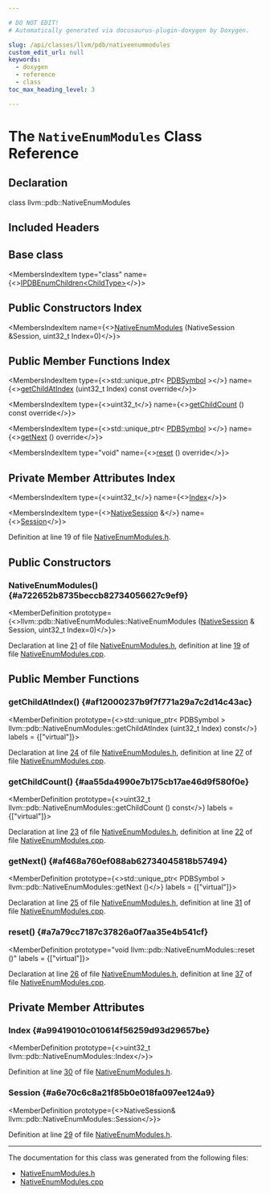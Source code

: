 ```yaml
---

# DO NOT EDIT!
# Automatically generated via docusaurus-plugin-doxygen by Doxygen.

slug: /api/classes/llvm/pdb/nativeenummodules
custom_edit_url: null
keywords:
  - doxygen
  - reference
  - class
toc_max_heading_level: 3

---
```





# The `NativeEnumModules` Class Reference

<DoxygenPage pluginConfig={pluginConfig}>



## Declaration

<CodeBlock>class llvm::pdb::NativeEnumModules</CodeBlock>

## Included Headers

<IncludesList>
<IncludesListItem
  filePath="llvm/DebugInfo/PDB/Native/NativeEnumModules.h"
  permalink="/docs/api/files/include/include/llvm/include/llvm/debuginfo/include/llvm/debuginfo/pdb/include/llvm/debuginfo/pdb/native/nativeenummodules-h"
  isLocal="true" />
</IncludesList>

## Base class

<MembersIndex>

<MembersIndexItem
  type="class"
  name={<><a href="/docs/api/classes/llvm/pdb/ipdbenumchildren">IPDBEnumChildren&lt;ChildType&gt;</a></>}>
</MembersIndexItem>

</MembersIndex>

## Public Constructors Index

<MembersIndex>

<MembersIndexItem
  name={<><a href="#a722652b8735beccb82734056627c9ef9">NativeEnumModules</a> (NativeSession &amp;Session, uint32&#95;t Index=0)</>}>
</MembersIndexItem>

</MembersIndex>

## Public Member Functions Index

<MembersIndex>

<MembersIndexItem
  type={<>std::unique&#95;ptr&lt; <a href="/docs/api/classes/llvm/pdb/pdbsymbol">PDBSymbol</a> &gt;</>}
  name={<><a href="#af12000237b9f7f771a29a7c2d14c43ac">getChildAtIndex</a> (uint32&#95;t Index) const override</>}>
</MembersIndexItem>

<MembersIndexItem
  type={<>uint32&#95;t</>}
  name={<><a href="#aa55da4990e7b175cb17ae46d9f580f0e">getChildCount</a> () const override</>}>
</MembersIndexItem>

<MembersIndexItem
  type={<>std::unique&#95;ptr&lt; <a href="/docs/api/classes/llvm/pdb/pdbsymbol">PDBSymbol</a> &gt;</>}
  name={<><a href="#af468a760ef088ab62734045818b57494">getNext</a> () override</>}>
</MembersIndexItem>

<MembersIndexItem
  type="void"
  name={<><a href="#a7a79cc7187c37826a0f7aa35e4b541cf">reset</a> () override</>}>
</MembersIndexItem>

</MembersIndex>

## Private Member Attributes Index

<MembersIndex>

<MembersIndexItem
  type={<>uint32&#95;t</>}
  name={<><a href="#a99419010c010614f56259d93d29657be">Index</a></>}>
</MembersIndexItem>

<MembersIndexItem
  type={<><a href="/docs/api/classes/llvm/pdb/nativesession">NativeSession</a> &amp;</>}
  name={<><a href="#a6e70c6c8a21f85b0e018fa097ee124a9">Session</a></>}>
</MembersIndexItem>

</MembersIndex>


Definition at line 19 of file <a href="/docs/api/files/include/include/llvm/include/llvm/debuginfo/include/llvm/debuginfo/pdb/include/llvm/debuginfo/pdb/native/nativeenummodules-h">NativeEnumModules.h</a>.

<SectionDefinition>

## Public Constructors

### NativeEnumModules() {#a722652b8735beccb82734056627c9ef9}

<MemberDefinition
  prototype={<>llvm::pdb::NativeEnumModules::NativeEnumModules (<a href="/docs/api/classes/llvm/pdb/nativesession">NativeSession</a> &amp; Session, uint32&#95;t Index=0)</>}>

Declaration at line <a href="/docs/api/files/include/include/llvm/include/llvm/debuginfo/include/llvm/debuginfo/pdb/include/llvm/debuginfo/pdb/native/nativeenummodules-h/#l00021">21</a> of file <a href="/docs/api/files/include/include/llvm/include/llvm/debuginfo/include/llvm/debuginfo/pdb/include/llvm/debuginfo/pdb/native/nativeenummodules-h">NativeEnumModules.h</a>, definition at line <a href="/docs/api/files/lib/lib/debuginfo/lib/debuginfo/pdb/lib/debuginfo/pdb/native/nativeenummodules-cpp/#l00019">19</a> of file <a href="/docs/api/files/lib/lib/debuginfo/lib/debuginfo/pdb/lib/debuginfo/pdb/native/nativeenummodules-cpp">NativeEnumModules.cpp</a>.
</MemberDefinition>

</SectionDefinition>

<SectionDefinition>

## Public Member Functions

### getChildAtIndex() {#af12000237b9f7f771a29a7c2d14c43ac}

<MemberDefinition
  prototype={<>std::unique&#95;ptr&lt; PDBSymbol &gt; llvm::pdb::NativeEnumModules::getChildAtIndex (uint32&#95;t Index) const</>}
  labels = {["virtual"]}>

Declaration at line <a href="/docs/api/files/include/include/llvm/include/llvm/debuginfo/include/llvm/debuginfo/pdb/include/llvm/debuginfo/pdb/native/nativeenummodules-h/#l00024">24</a> of file <a href="/docs/api/files/include/include/llvm/include/llvm/debuginfo/include/llvm/debuginfo/pdb/include/llvm/debuginfo/pdb/native/nativeenummodules-h">NativeEnumModules.h</a>, definition at line <a href="/docs/api/files/lib/lib/debuginfo/lib/debuginfo/pdb/lib/debuginfo/pdb/native/nativeenummodules-cpp/#l00027">27</a> of file <a href="/docs/api/files/lib/lib/debuginfo/lib/debuginfo/pdb/lib/debuginfo/pdb/native/nativeenummodules-cpp">NativeEnumModules.cpp</a>.
</MemberDefinition>

### getChildCount() {#aa55da4990e7b175cb17ae46d9f580f0e}

<MemberDefinition
  prototype={<>uint32&#95;t llvm::pdb::NativeEnumModules::getChildCount () const</>}
  labels = {["virtual"]}>

Declaration at line <a href="/docs/api/files/include/include/llvm/include/llvm/debuginfo/include/llvm/debuginfo/pdb/include/llvm/debuginfo/pdb/native/nativeenummodules-h/#l00023">23</a> of file <a href="/docs/api/files/include/include/llvm/include/llvm/debuginfo/include/llvm/debuginfo/pdb/include/llvm/debuginfo/pdb/native/nativeenummodules-h">NativeEnumModules.h</a>, definition at line <a href="/docs/api/files/lib/lib/debuginfo/lib/debuginfo/pdb/lib/debuginfo/pdb/native/nativeenummodules-cpp/#l00022">22</a> of file <a href="/docs/api/files/lib/lib/debuginfo/lib/debuginfo/pdb/lib/debuginfo/pdb/native/nativeenummodules-cpp">NativeEnumModules.cpp</a>.
</MemberDefinition>

### getNext() {#af468a760ef088ab62734045818b57494}

<MemberDefinition
  prototype={<>std::unique&#95;ptr&lt; PDBSymbol &gt; llvm::pdb::NativeEnumModules::getNext ()</>}
  labels = {["virtual"]}>

Declaration at line <a href="/docs/api/files/include/include/llvm/include/llvm/debuginfo/include/llvm/debuginfo/pdb/include/llvm/debuginfo/pdb/native/nativeenummodules-h/#l00025">25</a> of file <a href="/docs/api/files/include/include/llvm/include/llvm/debuginfo/include/llvm/debuginfo/pdb/include/llvm/debuginfo/pdb/native/nativeenummodules-h">NativeEnumModules.h</a>, definition at line <a href="/docs/api/files/lib/lib/debuginfo/lib/debuginfo/pdb/lib/debuginfo/pdb/native/nativeenummodules-cpp/#l00031">31</a> of file <a href="/docs/api/files/lib/lib/debuginfo/lib/debuginfo/pdb/lib/debuginfo/pdb/native/nativeenummodules-cpp">NativeEnumModules.cpp</a>.
</MemberDefinition>

### reset() {#a7a79cc7187c37826a0f7aa35e4b541cf}

<MemberDefinition
  prototype="void llvm::pdb::NativeEnumModules::reset ()"
  labels = {["virtual"]}>

Declaration at line <a href="/docs/api/files/include/include/llvm/include/llvm/debuginfo/include/llvm/debuginfo/pdb/include/llvm/debuginfo/pdb/native/nativeenummodules-h/#l00026">26</a> of file <a href="/docs/api/files/include/include/llvm/include/llvm/debuginfo/include/llvm/debuginfo/pdb/include/llvm/debuginfo/pdb/native/nativeenummodules-h">NativeEnumModules.h</a>, definition at line <a href="/docs/api/files/lib/lib/debuginfo/lib/debuginfo/pdb/lib/debuginfo/pdb/native/nativeenummodules-cpp/#l00037">37</a> of file <a href="/docs/api/files/lib/lib/debuginfo/lib/debuginfo/pdb/lib/debuginfo/pdb/native/nativeenummodules-cpp">NativeEnumModules.cpp</a>.
</MemberDefinition>

</SectionDefinition>

<SectionDefinition>

## Private Member Attributes

### Index {#a99419010c010614f56259d93d29657be}

<MemberDefinition
  prototype={<>uint32&#95;t llvm::pdb::NativeEnumModules::Index</>}>

Definition at line <a href="/docs/api/files/include/include/llvm/include/llvm/debuginfo/include/llvm/debuginfo/pdb/include/llvm/debuginfo/pdb/native/nativeenummodules-h/#l00030">30</a> of file <a href="/docs/api/files/include/include/llvm/include/llvm/debuginfo/include/llvm/debuginfo/pdb/include/llvm/debuginfo/pdb/native/nativeenummodules-h">NativeEnumModules.h</a>.
</MemberDefinition>

### Session {#a6e70c6c8a21f85b0e018fa097ee124a9}

<MemberDefinition
  prototype={<>NativeSession&amp; llvm::pdb::NativeEnumModules::Session</>}>

Definition at line <a href="/docs/api/files/include/include/llvm/include/llvm/debuginfo/include/llvm/debuginfo/pdb/include/llvm/debuginfo/pdb/native/nativeenummodules-h/#l00029">29</a> of file <a href="/docs/api/files/include/include/llvm/include/llvm/debuginfo/include/llvm/debuginfo/pdb/include/llvm/debuginfo/pdb/native/nativeenummodules-h">NativeEnumModules.h</a>.
</MemberDefinition>

</SectionDefinition>

<hr/>

The documentation for this class was generated from the following files:

<ul>
<li><a href="/docs/api/files/include/include/llvm/include/llvm/debuginfo/include/llvm/debuginfo/pdb/include/llvm/debuginfo/pdb/native/nativeenummodules-h">NativeEnumModules.h</a></li>
<li><a href="/docs/api/files/lib/lib/debuginfo/lib/debuginfo/pdb/lib/debuginfo/pdb/native/nativeenummodules-cpp">NativeEnumModules.cpp</a></li>
</ul>

</DoxygenPage>
